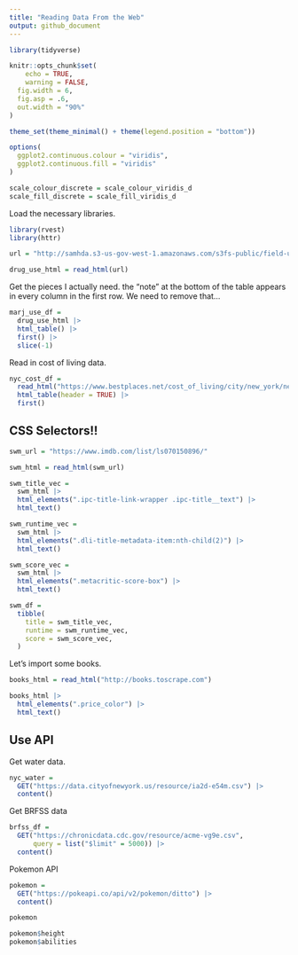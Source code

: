 ```yaml
---
title: "Reading Data From the Web"
output: github_document
---
```


```r
library(tidyverse)

knitr::opts_chunk$set(
	echo = TRUE,
	warning = FALSE,
  fig.width = 6,
  fig.asp = .6,
  out.width = "90%"
)

theme_set(theme_minimal() + theme(legend.position = "bottom"))

options(
  ggplot2.continuous.colour = "viridis",
  ggplot2.continuous.fill = "viridis"
)

scale_colour_discrete = scale_colour_viridis_d
scale_fill_discrete = scale_fill_viridis_d
```

Load the necessary libraries. 

```r
library(rvest)
library(httr)
```

```r
url = "http://samhda.s3-us-gov-west-1.amazonaws.com/s3fs-public/field-uploads/2k15StateFiles/NSDUHsaeShortTermCHG2015.htm"

drug_use_html = read_html(url)
```

Get the pieces I actually need.
the “note” at the bottom of the table appears in every column in the first row. We need to remove that…
```r
marj_use_df = 
  drug_use_html |> 
  html_table() |> 
  first() |> 
  slice(-1)
```

Read in cost of living data.

```r
nyc_cost_df = 
  read_html("https://www.bestplaces.net/cost_of_living/city/new_york/new_york") |> 
  html_table(header = TRUE) |> 
  first()
```

## CSS Selectors!!

```r
swm_url = "https://www.imdb.com/list/ls070150896/"

swm_html = read_html(swm_url)
```


```r
swm_title_vec = 
  swm_html |> 
  html_elements(".ipc-title-link-wrapper .ipc-title__text") |> 
  html_text()

swm_runtime_vec = 
  swm_html |> 
  html_elements(".dli-title-metadata-item:nth-child(2)") |> 
  html_text()

swm_score_vec = 
  swm_html |> 
  html_elements(".metacritic-score-box") |> 
  html_text()

swm_df = 
  tibble(
    title = swm_title_vec,
    runtime = swm_runtime_vec,
    score = swm_score_vec,
  )
```


Let's import some books.

```r
books_html = read_html("http://books.toscrape.com")

books_html |> 
  html_elements(".price_color") |> 
  html_text()
```




## Use API

Get water data.

```r
nyc_water = 
  GET("https://data.cityofnewyork.us/resource/ia2d-e54m.csv") |> 
  content()
```

Get BRFSS data

```r
brfss_df = 
  GET("https://chronicdata.cdc.gov/resource/acme-vg9e.csv",
      query = list("$limit" = 5000)) |> 
  content()
```



Pokemon API


```r
pokemon = 
  GET("https://pokeapi.co/api/v2/pokemon/ditto") |> 
  content()

pokemon
```



```r
pokemon$height
pokemon$abilities
```